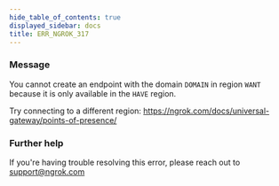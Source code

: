 ```yaml
---
hide_table_of_contents: true
displayed_sidebar: docs
title: ERR_NGROK_317
---
```


### Message

You cannot create an endpoint with the domain `DOMAIN` in region
`WANT` because it is only available in the `HAVE` region.

Try connecting to a different region: https://ngrok.com/docs/universal-gateway/points-of-presence/

<ErrorDetails />

### Further help

If you're having trouble resolving this error, please reach out to [support@ngrok.com](mailto:support@ngrok.com?subject=Help%20with%20ERR_NGROK_317)
